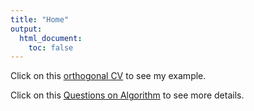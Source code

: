 ```yaml
---
title: "Home"
output:
  html_document:
    toc: false
---
```


Click on this [orthogonal CV](miss_position.html) to see my example.

Click on this [Questions on Algorithm](first-analysis.html) to see more details.
